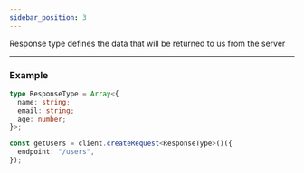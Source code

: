 ```yaml
---
sidebar_position: 3
---
```


Response type defines the data that will be returned to us from the server

---

### Example

```ts
type ResponseType = Array<{
  name: string;
  email: string;
  age: number;
}>;

const getUsers = client.createRequest<ResponseType>()({
  endpoint: "/users",
});
```
